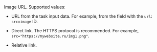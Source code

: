 Image URL. Supported values:

- URL from the task input data. For example, from the field with the `url`: `src=image` ID.

- Direct link. The HTTPS protocol is recommended. For example, `src="https://mywebsite.ru/img1.png"`.

- Relative link.